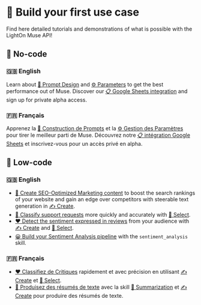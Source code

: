 ---
---

# 🔨 Build your first use case

Find here detailed tutorials and demonstrations of what is possible with the LightOn Muse API!

## 🥚 No-code

### 🇬🇧 English
Learn about [📜 Prompt Design](/usecases/english/prompt) and [⚙️ Parameters](/usecases/english/parameters) to get the best performance out of Muse.
Discover our [📋 Google Sheets integration](/usecases/english/spreadsheet) and sign up for private alpha access.

### 🇫🇷 Français

Apprenez la [📜 Construction de Prompts](/usecases/french/prompt) et la [⚙️ Gestion des Paramètres](/usecases/french/parameters) pour tirer le meilleur parti de Muse.
Découvrez notre [📋 intégration Google Sheets](/usecases/french/spreadsheet) et inscrivez-vous pour un accès privé en alpha.

## 🐥 Low-code

### 🇬🇧 English

- [🔎 Create SEO-Optimized Marketing content](/usecases/english/seo) to boost the search rankings of your website and gain an 
edge over competitors with steerable text generation in [✍️ Create](/api/endpoints/create).
- [🚩 Classify support requests](/usecases/english/customer_support) more quickly and accurately with [🔘 Select](/api/endpoints/select).
- [❤️ Detect the sentiment expressed in reviews](/usecases/english/review_classification) from your audience with [✍️ Create](/api/endpoints/create) 
and [🔘 Select](/api/endpoints/select).
- [😀 Build your Sentiment Analysis pipeline](/usecases/skills/sentiment_analysis) with the `sentiment_analysis` skill.


### 🇫🇷 Français

- [❤️ Classifiez de Critiques](/usecases/french/review_classification) rapidement et avec précision en utilisant [✍️ Create](/api/endpoints/create) 
et [🔘 Select](/api/endpoints/select).
- [📝 Produisez des résumés de texte](/usecases/skills/summarization) avec la skill [📝 Summarization](/api/skills) et [✍️ Create](/api/endpoints/create) pour produire des résumés de texte.